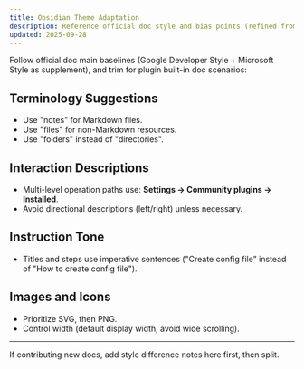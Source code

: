 ```yaml
---
title: Obsidian Theme Adaptation
description: Reference official doc style and bias points (refined from original obsidian.mdx).
updated: 2025-09-28
---
```


Follow official doc main baselines (Google Developer Style + Microsoft Style as supplement), and trim for plugin built-in doc scenarios:

## Terminology Suggestions

- Use "notes" for Markdown files.
- Use "files" for non-Markdown resources.
- Use "folders" instead of "directories".

## Interaction Descriptions

- Multi-level operation paths use: **Settings → Community plugins → Installed**.
- Avoid directional descriptions (left/right) unless necessary.

## Instruction Tone

- Titles and steps use imperative sentences ("Create config file" instead of "How to create config file").

## Images and Icons

- Prioritize SVG, then PNG.
- Control width (default display width, avoid wide scrolling).

---
If contributing new docs, add style difference notes here first, then split.
